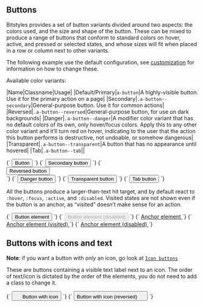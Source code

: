 
<Meta title="Atoms/Buttons" />

## Buttons

Bitstyles provides a set of button variants divided around two aspects: the colors used, and the size and shape of the button. These can be mixed to produce a range of buttons that conform to standard colors on hover, active, and pressed or selected states, and whose sizes will fit when placed in a row or column next to other variants.

The following example use the default configuration, see [customization](#customization) for information on how to change these.

Available color variants:

|Name|Classname|Usage|
|Default/Primary|`a-button`|A highly-visible button. Use it for the primary action on a page|
|Secondary|`.a-button--secondary`|General-purpose button. Use it for common actions|
|Reversed|`.a-button--reversed`|General-purpose button, for use on dark backgrounds|
|Danger|`.a-button--danger`|A modifier color variant that has no default colors of its own, only hover/focus colors. Apply this to any other color variant and it’ll turn red on hover, indicating to the user that the action this button performs is destructive, not undoable, or somehow dangerous|
|Transparent|`.a-button--transparent`|A button that has no appearance until hovered|
|Tab|`.a-button--tab`||

<Canvas>
  <Story name="a-button">
    {`
      <button class="a-button" type="button">
        Button
      </button>
    `}
  </Story>
  <Story name="a-button--secondary">
    {`
      <button class="a-button a-button--secondary" type="button">
        Secondary button
      </button>
    `}
  </Story>
  <Story name="a-button--reversed">
    {`
      <div class="u-padding-m u-bg-gray-80">
        <button class="a-button a-button--reversed" type="button">
          Reversed button
        </button>
      </div>
    `}
  </Story>
  <Story name="a-button--danger">
    {`
      <button class="a-button a-button--danger" type="button">
        Danger button
      </button>
    `}
  </Story>
  <Story name="a-button--transparent">
    {`
      <button class="a-button a-button--transparent" type="button">
        Transparent button
      </button>
    `}
  </Story>
  <Story name="a-button--tab">
    {`
      <button class="a-button a-button--tab" type="button">
        Tab button
      </button>
    `}
  </Story>
</Canvas>


All the buttons produce a larger-than-text hit target, and by default react to `:hover`, `:focus`, `:active`, and `:disabled`. Visited states are not shown even if the button is an anchor, as “visited” doesn’t make sense for an action.

<Canvas>
  <Story name="Button Element">
    {`
      <button class="a-button u-h6" type="button">
        Button element
      </button>
    `}
  </Story>
  <Story name="Button (Disabled)">
    {`
      <button disabled class="a-button u-h6" type="button">
        Button element (disabled)
      </button>
    `}
  </Story>
  <Story name="Anchor Element">
    {`
      <a href="#" class="a-button u-h6">
        Anchor element
      </a>
    `}
  </Story>
  <Story name="Anchor Element (visited)">
    {`
      <a href="/" class="a-button u-h6">
        Anchor element (visited)
      </a>
    `}
  </Story>
  <Story name="Anchor Element (disabled)">
    {`
      <a href="/" class="a-button u-h6" aria-disabled="true">
        Anchor element (disabled)
      </a>
    `}
  </Story>
</Canvas>

## Buttons with icons and text

**Note**: if you want a button with _only_ an icon, go look at [`Icon buttons`](/docs/atoms-button-icon--button-element)

These are buttons containing a visible text label next to an icon. The order of text/icon is dictated by the order of the elements, you do not need to add a class to change it.

<Canvas>
  <Story name="Button with Icon">
    {`
      <button class="a-button u-h6" type="button">
        <svg width="16" height="16" class="a-icon" aria-hidden="true" focusable="false">
          <use xlink:href="${icons}#icon-plus"></use>
        </svg>
        Button with icon
      </button>
    `}
  </Story>
  <Story name="Button with Icon (reversed)">
    {`
      <button class="a-button u-h6" type="button">
        Button with icon (reversed)
        <svg width="16" height="16" class="a-icon" aria-hidden="true" focusable="false">
          <use xlink:href="${icons}#icon-plus"></use>
        </svg>
      </button>
    `}
  </Story>
</Canvas>
